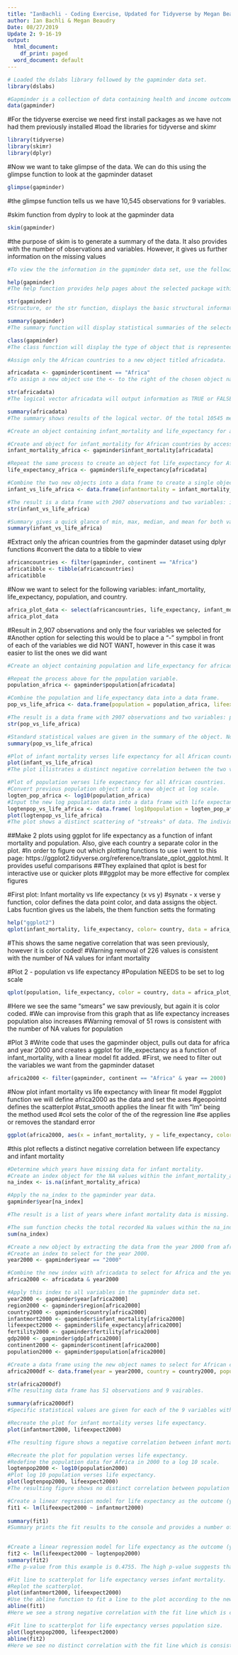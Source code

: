 ```yaml
---
title: "IanBachli - Coding Exercise, Updated for Tidyverse by Megan Beaudry"
author: Ian Bachli & Megan Beaudry
Date: 08/27/2019
Update 2: 9-16-19
output:
  html_document:
    df_print: paged
  word_document: default
---
```


```r
# Loaded the dslabs library followed by the gapminder data set. 
library(dslabs)

#Gapminder is a collection of data containing health and income outcomes for 184 countries ranging from the years 1960 to 2016.
data(gapminder)
```

#For the tidyverse exercise we need first install packages as we have not had them previously installed
#load the libraries for tidyverse and skimr
```r
library(tidyverse)
library(skimr)
library(dplyr)
```

#Now we want to take glimpse of the data. We can do this using the glimpse function to look at the gapminder dataset
```r
glimpse(gapminder)
```
#the glimpse function tells us we have 10,545 observations for 9 variables.

#skim function from dyplry to look at the gapminder data
```r
skim(gapminder)
```
#the purpose of skim is to generate a summary of the data. It also provides with the number of observations and variables. However, it gives us further information on the missing values

```r
#To view the the information in the gapminder data set, use the following R functions: help, str, summary, and class. Below is a summary of each.

help(gapminder)
#The help function provides help pages about the selected package within the help tab.

str(gapminder)
#Structure, or the str function, displays the basic structural information for an object in the console. Using the str function we can see that gapminder consists of nine variables: country, infant_mortality, life_expectancy, fertility, population, gdp, continent, and region. 

summary(gapminder)
#The summary function will display statistical summaries of the selected data in the console for each of the variables within the data set. The type of data shown will depend on the class (i.e. numeric, integer, character, etc.) of the individual variables within a data set. 

class(gapminder)
#The class function will display the type of object that is represented by a given name. For example, gapminder is of the data.frame class. 
```

```r
#Assign only the African countries to a new object titled africadata.

africadata <- gapminder$continent == "Africa"
#To assign a new object use the <- to the right of the chosen object name. All African countries can be accessed in gapminder through the continent variable. The accessor $ is used to access specific variables within the data frame. To determine if a country is within Africa, africadata is assigned as a logical vector using == to determine if the continent variable is listed as "Africa" or other. 

str(africadata)
#The logical vector africadata will output information as TRUE or FALSE depending on the continent variable of each country. In this example, 10545 different data points are measured. Countries in Africa receive the output TRUE whereas all other continents receive a FALSE. 

summary(africadata)
#The summary shows results of the logical vector. Of the total 10545 measured countries, 2907 of them are located in Africa. These values can be verified by reviewing the previous summary(gapminder) output in the console and subtracting the African data points from the total measurements under the continent variable. 
```

```r
#Create an object containing infant_mortality and life_expectancy for africadata.

#Create and object for infant_mortality for African countries by accessing gapminder with $ and applying the logical vector africadata.
infant_mortality_africa <- gapminder$infant_mortality[africadata]

#Repeat the same process to create an object fot life_expectancy for African countries.
life_expectancy_africa <- gapminder$life_expectancy[africadata]

#Combine the two new objects into a data frame to create a single object containing both variables. 
infant_vs_life_africa <- data.frame(infantmortality = infant_mortality_africa, lifeexpectancy = life_expectancy_africa)

#The result is a data frame with 2907 observations and two variables: infantmortality and lifeexpectancy.
str(infant_vs_life_africa)

#Summary gives a quick glance of min, max, median, and mean for both variables. Note there are 226 NA records indicated for infantmortality.
summary(infant_vs_life_africa)
```
#Extract only the african countries from the gapminder dataset using dplyr functions
#convert the data to a tibble to view
```r
africancountries <- filter(gapminder, continent == "Africa")
africatibble <- tibble(africancountries)
africatibble
```
#Now we want to select for the following variables: infant_mortality, life_expectancy, population, and country.
```r
africa_plot_data <- select(africancountries, life_expectancy, infant_mortality, population, country)
africa_plot_data
```
#Result in 2,907 observations and only the four variables we selected for
#Another option for selecting this would be to place a "-" sympbol in front of each of the variables we did NOT WANT, however in this case it was easier to list the ones we did want

```r
#Create an object containing population and life_expectancy for africadata.

#Repeat the process above for the population variable.
population_africa <- gapminder$population[africadata]

#Combine the population and life_expectancy data into a data frame.
pop_vs_life_africa <- data.frame(population = population_africa, lifeexpectancy = life_expectancy_africa)

#The result is a data frame with 2907 observations and two variables: population and lifeexpectancy.
str(pop_vs_life_africa)

#Standard statistical values are given in the summary of the object. Note 51 NA values were recorded for the population variable.
summary(pop_vs_life_africa)
```

```r
#Plot of infant mortality verses life expectancy for all African countries.
plot(infant_vs_life_africa)
#The plot illistrates a distinct negative correlation between the two variables. As expected, countries with increased infant mortality show decreased life expectancy.
```

```r
#Plot of population verses life expectancy for all African countries. 
#Convert previous population object into a new object at log scale.
logten_pop_africa <- log10(population_africa)
#Input the new log population data into a data frame with life expectancy. 
logtenpop_vs_life_africa <- data.frame( log10population = logten_pop_africa, lifexcpectancy = life_expectancy_africa)
plot(logtenpop_vs_life_africa)
#The plot shows a distinct scattering of "streaks" of data. The individual streaks typically move in a positive trend illistrating a positve correlation between increased population size and increased life expectancy. The "streaks" seen in the data likely represent different contries within the continent of Africa measured over time. 
```
##Make 2 plots using ggplot for life expectancy as a function of infant mortality and population. Also, give each country a separate color in the plot.
#In order to figure out which plotting functions to use i went to this page: https://ggplot2.tidyverse.org/reference/translate_qplot_ggplot.html. It provides useful comparisons
##They explained that qplot is best for interactive use or quicker plots
##ggplot may be more effective for complex figures 

#First plot: Infant mortality vs life expectancy (x vs y)
#synatx - x verse y function, color defines the data point color, and data assigns the object. Labs fucntion gives us the labels, the them function setts the formating 
```r
help("ggplot2")
qplot(infant_mortality, life_expectancy, color= country, data = africa_plot_data) + labs(y = "Life Expectancy", x = "Infant Mortality") + theme(legend.key.size = unit(0.2, "cm"), legend.key.width = unit(0.1, "cm"))
```
#This shows the same negative correlation that was seen previously, however it is color coded!
#Warning removal of 226 values is consistent with the number of NA values for infant mortality

#Plot 2 - population vs life expectancy
#Population NEEDS to be set to log scale
```r
qplot(population, life_expectancy, color = country, data = africa_plot_data) + labs(y = "Life Expectancy", x = "Population (log10)") + scale_x_log10() + theme(legend.key.size = unit(0.2, "cm"), legend.key.width = unit(0.1, "cm"))
```
#Here we see the same "smears" we saw previously, but again it is color coded. 
#We can improvise from this graph that as life expectancy increases population also increases 
#Warning removal of 51 rows is consistent with the number of NA values for population

#Plot 3
#Write code that uses the gapminder object, pulls out data for africa and year 2000 and creates a ggplot for life_expectancy as a function of infant_mortality, with a linear model fit added.
#First, we need to filter out the variables we want from the gapminder dataset
```r
africa2000 <- filter(gapminder, continent == "Africa" & year == 2000)
```
#Now plot infant mortality vs life expectancy with linear fit model
#ggplot function we will define africa2000 as the data and set the axes
#geopointd defines the scatterplot
#stat_smooth applies the linear fit with "lm" being the method used
#col sets the color of the of the regression line
#se applies or removes the standard error
```r
ggplot(africa2000, aes(x = infant_mortality, y = life_expectancy, color = country)) + geom_point() + stat_smooth(method = "lm", col = "red", se = FALSE) + labs(y = "Life Expectancy", x = "Infant Mortality") + theme(legend.key.size = unit(0.2, "cm"), legend.key.width = unit(0.1, "cm"))
```
#this plot reflects a distinct negative correlation between life expectancy and infant mortality

```r
#Determine which years have missing data for infant mortality.
#Create an index object for the NA values within the infant_mortality_africa object using the is.na function. This produces a logical vector that tells us which entries are NA. 
na_index <- is.na(infant_mortality_africa)

#Apply the na_index to the gapminder year data.
gapminder$year[na_index]

#The result is a list of years where infant mortality data is missing. Repetitive years in the list represent years where infant mortality data is missing from multiple countries within the continent of Africa.

#The sum function checks the total recorded Na values within the na_index to ensure it is consistent the previous summary of infant mortality.
sum(na_index)
```

```r
#Create a new object by extracting the data from the year 2000 from africadata. 
#Create an index to select for the year 2000.
year2000 <- gapminder$year == "2000"

#Combine the new index with africadata to select for Africa and the year 2000 combined.
africa2000 <- africadata & year2000

#Apply this index to all variables in the gapminder data set.  
year2000 <- gapminder$year[africa2000] 
region2000 <- gapminder$region[africa2000]
country2000 <- gapminder$country[africa2000]
infantmort2000 <- gapminder$infant_mortality[africa2000]
lifeexpect2000 <- gapminder$life_expectancy[africa2000]
fertility2000 <- gapminder$fertility[africa2000]
gdp2000 <- gapminder$gdp[africa2000]
continent2000 <- gapminder$continent[africa2000]
population2000 <- gapminder$population[africa2000]

#Create a data frame using the new object names to select for African countries and the year 2000. 
africa2000df <- data.frame(year = year2000, country = country2000, population = population2000, region = region2000, infant_mortality = infantmort2000, life_expectancy = lifeexpect2000, fertility = fertility2000, gdp = gdp2000, continent = continent2000)

str(africa2000df)
#The resulting data frame has 51 observations and 9 vairables. 

summary(africa2000df)
#Specific statistical values are given for each of the 9 variables within the object.
```

```r
#Recreate the plot for infant mortality verses life expectancy.
plot(infantmort2000, lifeexpect2000)

#The resulting figure shows a negative correlation between infant mortality and life expectancy. 
```

```r
#Recreate the plot for population verses life expectancy. 
#Redefine the population data for Africa in 2000 to a log 10 scale. 
logtenpop2000 <- log10(population2000)
#Plot log 10 population verses life expectancy.
plot(logtenpop2000, lifeexpect2000)
#The resulting figure shows no distinct correlation between population and life expectancy. 
```

```r
#Create a linear regression model for life expectancy as the outcome (y variable), and infant mortality as the predictor (x variable).Ensure the y variable is the first variable entered to the lm() function.
fit1 <- lm(lifeexpect2000 ~ infantmort2000)
 
summary(fit1)
#Summary prints the fit results to the console and provides a number of  important statistical data points, in particular the p-value. The p-value from this example is 2.826e-08. The very low p-value suggests that infant mortality is strongly related to life expectancy. 
 
```

```r
#Create a linear regression model for life expectancy as the outcome (y variable), and population size as the predictor (x variable).
fit2 <- lm(lifeexpect2000 ~ logtenpop2000)
summary(fit2)
#The p-value from this example is 0.4755. The high p-value suggests that poplation size is not related to life expectancy.
```

```r
#Fit line to scatterplot for life expectancy verses infant mortality.
#Replot the scatterplot.
plot(infantmort2000, lifeexpect2000)
#Use the abline function to fit a line to the plot according to the new linear model object. 
abline(fit1)
#Here we see a strong negative correlation with the fit line which is consistent with the p-value.
```

```r
#Fit line to scatterplot for life expectancy verses population size.
plot(logtenpop2000, lifeexpect2000)
abline(fit2)
#Here we see no distinct correlation with the fit line which is consistent with the p-value. 
```